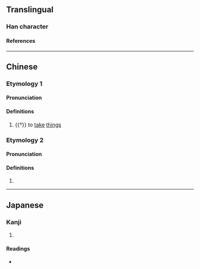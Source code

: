 {{also|甲|甴}}
{{character info}}
==Translingual==

===Han character===
{{Han char|rn=73|rad=曰|as=01|sn=5|four=|canj=AL|ids=⿻囗丅,⿻曰丨}}

====References====
{{Han ref|kx=0502.011|dkj=14279|hdz=42528.010|uh=66F1|ud=26353}}

----

==Chinese==
{{zh-forms}}

===Etymology 1===

====Pronunciation====
{{zh-pron
|m=yuē
|cat=v
}}

====Definitions====
{{zh-hanzi}}

# {{†}} to [[take]] [[thing]]s

===Etymology 2===

====Pronunciation====
{{zh-pron
|c=gaat6
|c-t=ka1
|cat=
}}

====Definitions====
{{zh-hanzi}}

# {{zh-only|曱甴|gaat6 zaat6-2}}

----

==Japanese==

===Kanji===
{{ja-kanji|grade=|rs=曰01}}

# {{rfdef|ja|sort=曰01}}

====Readings====
* {{ja-readings|on=おう|kun=}}